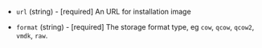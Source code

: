 <!-- Code generated from the comments of the HttpVolumeSource struct in builder/libvirt/volume/http.go; DO NOT EDIT MANUALLY -->

- `url` (string) - [required] An URL for installation image

- `format` (string) - [required] The storage format type, eg `cow`, `qcow`, `qcow2`, `vmdk`, `raw`.

<!-- End of code generated from the comments of the HttpVolumeSource struct in builder/libvirt/volume/http.go; -->

